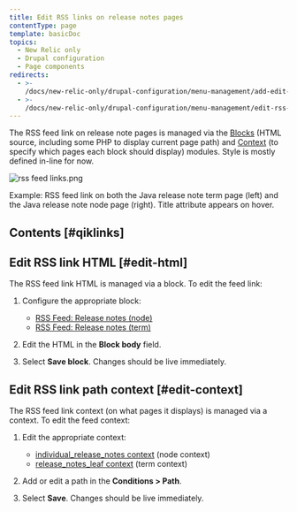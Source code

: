 ```yaml
---
title: Edit RSS links on release notes pages
contentType: page
template: basicDoc
topics:
  - New Relic only
  - Drupal configuration
  - Page components
redirects:
  - >-
    /docs/new-relic-only/drupal-configuration/menu-management/add-edit-rss-links-release-notes-pages
  - >-
    /docs/new-relic-only/drupal-configuration/menu-management/edit-rss-links-release-notes-pages
---
```


The RSS feed link on release note pages is managed via the [Blocks](/admin/structure/block) (HTML source, including some PHP to display current page path) and [Context](/admin/structure/context) (to specify which pages each block should display) modules. Style is mostly defined in-line for now.

![rss feed links.png](./images/rss-feed-links.png 'rss feed links.png')

Example: RSS feed link on both the Java release note term page (left) and the Java release note node page (right). Title attribute appears on hover.

## Contents [#qiklinks]

## Edit RSS link HTML [#edit-html]

The RSS feed link HTML is managed via a block. To edit the feed link:

1. Configure the appropriate block:

   - [RSS Feed: Release notes (node)](/admin/structure/block/manage/block/71/configure)
   - [RSS Feed: Release notes (term)](/admin/structure/block/manage/block/76/configure)

2. Edit the HTML in the **Block body** field.
3. Select **Save block**. Changes should be live immediately.

## Edit RSS link path context [#edit-context]

The RSS feed link context (on what pages it displays) is managed via a context. To edit the feed context:

1. Edit the appropriate context:

   - [individual_release_notes context](/admin/structure/context/list/individual_release_notes/edit) (node context)
   - [release_notes_leaf context](/admin/structure/context/list/release_notes_leaf/edit) (term context)

2. Add or edit a path in the **Conditions > Path**.
3. Select **Save**. Changes should be live immediately.
